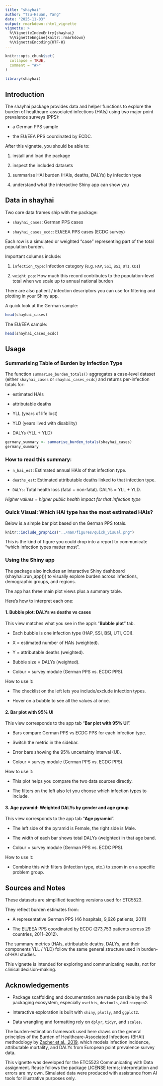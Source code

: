 ```yaml
---
title: "shayhai"
author: "Tzu-Hsuan, Yang"
date: "2025-11-03"
output: rmarkdown::html_vignette
vignette: >
  %\VignetteIndexEntry{shayhai}
  %\VignetteEngine{knitr::rmarkdown}
  %\VignetteEncoding{UTF-8}
---
```


```r
knitr::opts_chunk$set(
  collapse = TRUE,
  comment = "#>"
)
```

```r
library(shayhai)
```

## Introduction

The shayhai package provides data and helper functions to explore the burden of healthcare-associated infections (HAIs) using two major point prevalence surveys (PPS):

- a German PPS sample

- the EU/EEA PPS coordinated by ECDC. 

After this vignette, you should be able to:

1. install and load the package

2. inspect the included datasets

3. summarise HAI burden (HAIs, deaths, DALYs) by infection type

4. understand what the interactive Shiny app can show you

## Data in shayhai

Two core data frames ship with the package:

- `shayhai_cases`: German PPS cases

- `shayhai_cases_ecdc`: EU/EEA PPS cases (ECDC survey)

Each row is a simulated or weighted “case” representing part of the total population burden.

Important columns include:

1. `infection_type`: Infection category (e.g. `HAP`, `SSI`, `BSI`, `UTI`, `CDI`)

2. `weight_pop`: How much this record contributes to the population-level total
when we scale up to annual national burden

There are also patient / infection descriptors you can use for filtering and plotting in your Shiny app.

A quick look at the German sample:

```r
head(shayhai_cases)
```

The EU/EEA sample:

```r
head(shayhai_cases_ecdc)
```

## Usage

### Summarising Table of Burden by Infection Type


The function `summarise_burden_totals()` aggregates a case-level dataset (either   `shayhai_cases` or `shayhai_cases_ecdc`) and returns per-infection totals for:

- estimated HAIs

- attributable deaths

- YLL (years of life lost)

- YLD (years lived with disability)

- DALYs (YLL + YLD)

```r
germany_summary <- summarise_burden_totals(shayhai_cases)
germany_summary
```

### How to read this summary:

- `n_hai_est`: Estimated annual HAIs of that infection type.

- `deaths_est`: Estimated attributable deaths linked to that infection type.

- `DALYs`: Total health loss (fatal + non-fatal). DALYs = YLL + YLD.

*Higher values = higher public health impact for that infection type*

### Quick Visual: Which HAI type has the most estimated HAIs?

Below is a simple bar plot based on the German PPS totals.

```r
knitr::include_graphics("../man/figures/quick_visual.png")
```

This is the kind of figure you could drop into a report to communicate “which infection types matter most”.

### Using the Shiny app

The package also includes an interactive Shiny dashboard (shayhai::run_app()) to visually explore burden across infections, demographic groups, and regions.

The app has three main plot views plus a summary table.

Here’s how to interpret each one:

#### 1. Bubble plot: DALYs vs deaths vs cases

This view matches what you see in the app’s “**Bubble plot**” tab.

- Each bubble is one infection type (HAP, SSI, BSI, UTI, CDI).

- X = estimated number of HAIs (weighted).

- Y = attributable deaths (weighted).

- Bubble size = DALYs (weighted).

- Colour = survey module (German PPS vs. ECDC PPS).

How to use it:

- The checklist on the left lets you include/exclude infection types.

- Hover on a bubble to see all the values at once.

#### 2. Bar plot with 95% UI

This view corresponds to the app tab “**Bar plot with 95% UI**”.

- Bars compare German PPS vs ECDC PPS for each infection type.

- Switch the metric in the sidebar.

- Error bars showing the 95% uncertainty interval (UI).

- Colour = survey module (German PPS vs. ECDC PPS).

How to use it:

- This plot helps you compare the two data sources directly.

- The filters on the left also let you choose which infection types to include.

#### 3. Age pyramid: Weighted DALYs by gender and age group

This view corresponds to the app tab “**Age pyramid**”.

- The left side of the pyramid is Female, the right side is Male.

- The width of each bar shows total DALYs (weighted) in that age band.

- Colour = survey module (German PPS vs. ECDC PPS).

How to use it:

- Combine this with filters (infection type, etc.) to zoom in on a specific problem group.

## Sources and Notes

These datasets are simplified teaching versions used for ETC5523.

They reflect burden estimates from:

- A representative German PPS (46 hospitals, 9,626 patients, 2011)

- The EU/EEA PPS coordinated by ECDC (273,753 patients across 29 countries, 2011–2012).

The summary metrics (HAIs, attributable deaths, DALYs, and their components YLL / YLD) follow the same general structure used in burden-of-HAI studies.

This vignette is intended for exploring and communicating results, not for clinical decision-making.

## Acknowledgements

- Package scaffolding and documentation are made possible by the R packaging ecosystem, especially `usethis`, `devtools`, and `roxygen2`.

- Interactive exploration is built with `shiny`, `plotly`, and `ggplot2`.

- Data wrangling and formatting rely on `dplyr`, `tidyr`, and `scales`.

The burden‐estimation framework used here draws on the general principles of the Burden of Healthcare-Associated Infections (BHAI) methodology by [Zacher et al., 2019](https://doi.org/10.2807/1560-7917.ES.2019.24.46.1900135), which models infection incidence, attributable mortality, and DALYs from European point prevalence survey data.

This vignette was developed for the ETC5523 Communicating with Data assignment. Reuse follows the package LICENSE terms; interpretation and errors are my own. Simulated data were produced with assistance from AI tools for illustrative purposes only.
